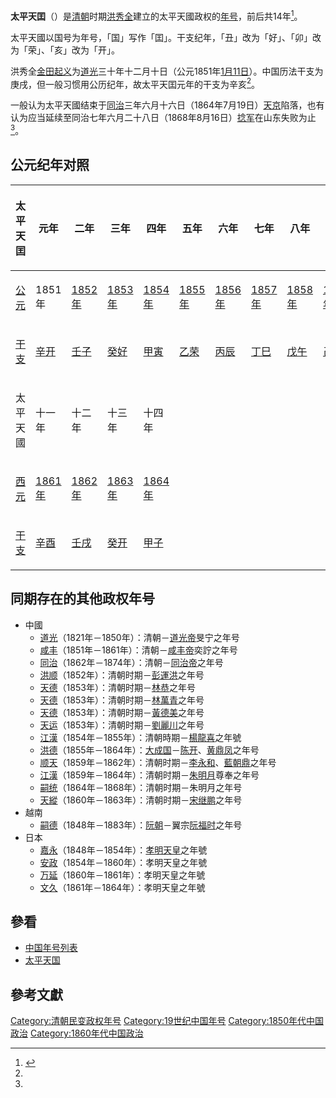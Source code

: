 {{Eranamebox|年号=太平天囯
|起讫时间= 1851年－1864年
|政权= [[太平天國|太平天國]]
|帝王= [[洪秀全|洪秀全]]
|历时= 14年
|timeline= <timeline>
ImageSize  = width:200 height:50
PlotArea   = width:180 height:30 left:10 bottom:20
TimeAxis   = orientation:horizontal
DateFormat = yyyy
Period     = from:1644 till:1911
AlignBars  = early
ScaleMajor = increment:60 start:1644
Colors =
  id:canvas value:rgb(1,1,0.85)
BackgroundColors = canvas:canvas
PlotData =
  width:15 color:black
  bar:era from:start till:end
  bar:era from:1851 till:1864 color:red
</timeline>
|说明= <span style="color: red">太平天國</span>在'''清朝'''時期的位置。
}}
'''太平天囯'''（{{kj|1851年||1864年|}}）是[[清朝|清朝]]时期[[洪秀全|洪秀全]]建立的太平天國政权的[[年号|年号]]，前后共14年<ref name="李崇智">{{Cite book zh|author=李崇智|title=中国历代年号考|date=2004年12月|publisher=中华书局|location=北京|pages=233|isbn=7101025129}}</ref>。

太平天國以国号为年号，「国」写作「囯」。干支纪年，「丑」改为「好」、「卯」改为「荣」、「亥」改为「开」。

洪秀全[[金田起义|金田起义]]为[[道光|道光]]三十年十二月十日（公元1851年[[1月11日|1月11日]]）。中国历法干支为庚戌，但一般习惯用公历纪年，故太平天囯元年的干支为辛亥<ref name="李崇智" />。

一般认为太平天國结束于[[同治|同治]]三年六月十六日（1864年7月19日）[[南京市|天京]]陷落，也有认为应当延续至同治七年六月二十八日（1868年8月16日）[[捻军|捻军]]在山东失败为止<ref name="李崇智" />。

== 公元纪年对照 ==
{| class="wikitable" style="text-align:center;"
!太平天囯!!元年!!二年!!三年!!四年!!五年!!六年!!七年!!八年!!九年!!十年
|-
![[公元|公元]]
|1851年||[[1852年|1852年]]||[[1853年|1853年]]||[[1854年|1854年]]||[[1855年|1855年]]||[[1856年|1856年]]||[[1857年|1857年]]||[[1858年|1858年]]||[[1859年|1859年]]||[[1860年|1860年]]
|-
![[干支|干支]]
|[[辛亥|辛开]]||[[壬子|壬子]]||[[癸丑|癸好]]||[[甲寅|甲寅]]||[[乙卯|乙荣]]||[[丙辰|丙辰]]||[[丁巳|丁巳]]||[[戊午|戊午]]||[[己未|己未]]||[[庚申|庚申]]
|-
!太平天國!!十一年!!十二年!!十三年!!十四年
|-
![[西元|西元]]
|[[1861年|1861年]]||[[1862年|1862年]]||[[1863年|1863年]]||[[1864年|1864年]]
|-
![[干支|干支]]
|[[辛酉|辛酉]]||[[壬戌|壬戌]]||[[癸亥|癸开]]||[[甲子|甲子]]
|}

==同期存在的其他政权年号==
*中國
**[[道光|道光]]（1821年－1850年）：清朝－[[道光帝|道光帝]]旻宁之年号
**[[咸丰|咸丰]]（1851年－1861年）：清朝－[[咸丰帝|咸丰帝]]奕詝之年号
**[[同治|同治]]（1862年－1874年）：清朝－[[同治帝|同治帝]]之年号
**[[洪順_(彭運洪)|洪顺]]（1852年）：清朝时期－[[彭運洪|彭運洪]]之年号
**[[天德_(林恭)|天德]]（1853年）：清朝时期－[[林恭|林恭]]之年号
**[[天德_(林萬青)|天德]]（1853年）：清朝时期－[[林萬青|林萬青]]之年号
**[[天德_(黃德美)|天德]]（1853年）：清朝时期－[[黃德美|黃德美]]之年号
**[[天运_(刘丽川)|天运]]（1853年）：清朝时期－[[劉麗川|劉麗川]]之年号
**[[江漢_(楊龍喜)|江漢]]（1854年－1855年）：清朝時期－[[楊龍喜|楊龍喜]]之年號
**[[洪德_(陳開)|洪德]]（1855年－1864年）：[[大成国|大成国]]－[[陈开|陈开]]、[[黄鼎凤|黄鼎凤]]之年号
**[[顺天_(李永和)|顺天]]（1859年－1862年）：清朝时期－[[李永和|李永和]]、[[藍朝鼎|藍朝鼎]]之年号
**[[江漢_(楊龍喜)|江漢]]（1859年－1864年）：清朝时期－[[朱明月|朱明月]]尊奉之年号
**[[嗣统|嗣统]]（1864年－1868年）：清朝时期－朱明月之年号
**[[天縱|天縱]]（1860年－1863年）：清朝时期－[[宋继鹏|宋继鹏]]之年号
*越南
**[[嗣德|嗣德]]（1848年－1883年）：[[阮朝|阮朝]]－翼宗[[嗣德帝|阮福时]]之年号
*日本
**[[嘉永_(日本)|嘉永]]（1848年－1854年）：[[孝明天皇|孝明天皇]]之年號
**[[安政|安政]]（1854年－1860年）：孝明天皇之年號
**[[万延|万延]]（1860年－1861年）：孝明天皇之年號
**[[文久|文久]]（1861年－1864年）：孝明天皇之年號

==參看==
*[[中国年号列表|中国年号列表]]
*[[太平天国|太平天国]]

==參考文獻==
{{Reflist|2}}

{{清朝年号}}

[[Category:清朝民变政权年号|Category:清朝民变政权年号]]
[[Category:19世纪中国年号|Category:19世纪中国年号]]
[[Category:1850年代中国政治|Category:1850年代中国政治]]
[[Category:1860年代中国政治|Category:1860年代中国政治]]